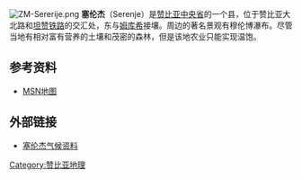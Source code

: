 [[File:ZM-Sererije.png|right]]
'''塞伦杰'''（Serenje）是[[赞比亚|赞比亚]][[中央省_(赞比亚)|中央省]]的一个县，位于赞比亚大北路和[[坦赞铁路|坦赞铁路]]的交汇处，东与[[姆库希|姆库希]]接壤。周边的著名景观有穆伦博瀑布。尽管当地有相对富有营养的土壤和茂密的森林，但是该地农业只能实现温饱。

== 参考资料 ==
{{reflist}}
* [http://maps.msn.com/%28u1sfxc45bajden55loaioyng%29/map.aspx?lats1=-13.259722&lons1=30.2375&alts1=14&regn1=2 MSN地图]{{Dead link|date=2019年11月 |bot=InternetArchiveBot |fix-attempted=yes }}

== 外部链接 ==
* [http://gb.weather.gov.hk/wxinfo/climat/world/chi/africa/sa_zi/serenje_c.htm 塞伦杰气候资料] {{Wayback|url=http://gb.weather.gov.hk/wxinfo/climat/world/chi/africa/sa_zi/serenje_c.htm |date=20191026094513 }}

{{coord|13|15|35|S| 30|14|15|E|region:ZM_type:city(20000)|display=title}}
{{zambia-geo-stub}}

[[Category:赞比亚地理|Category:赞比亚地理]]